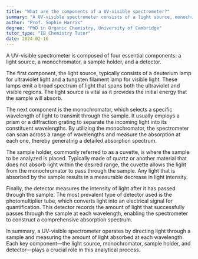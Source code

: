 ```yaml
---
title: "What are the components of a UV-visible spectrometer?"
summary: "A UV-visible spectrometer consists of a light source, monochromator, sample holder, and a detector."
author: "Prof. Sophie Harris"
degree: "PhD in Organic Chemistry, University of Cambridge"
tutor_type: "IB Chemistry Tutor"
date: 2024-02-16
---
```


A UV-visible spectrometer is composed of four essential components: a light source, a monochromator, a sample holder, and a detector.

The first component, the light source, typically consists of a deuterium lamp for ultraviolet light and a tungsten filament lamp for visible light. These lamps emit a broad spectrum of light that spans both the ultraviolet and visible regions. The light source is vital as it provides the initial energy that the sample will absorb.

The next component is the monochromator, which selects a specific wavelength of light to transmit through the sample. It usually employs a prism or a diffraction grating to separate the incoming light into its constituent wavelengths. By utilizing the monochromator, the spectrometer can scan across a range of wavelengths and measure the absorption at each one, thereby generating a detailed absorption spectrum.

The sample holder, commonly referred to as a cuvette, is where the sample to be analyzed is placed. Typically made of quartz or another material that does not absorb light within the desired range, the cuvette allows the light from the monochromator to pass through the sample. Any light that is absorbed by the sample results in a measurable decrease in light intensity.

Finally, the detector measures the intensity of light after it has passed through the sample. The most prevalent type of detector used is the photomultiplier tube, which converts light into an electrical signal for quantification. This detector records the amount of light that successfully passes through the sample at each wavelength, enabling the spectrometer to construct a comprehensive absorption spectrum.

In summary, a UV-visible spectrometer operates by directing light through a sample and measuring the amount of light absorbed at each wavelength. Each key component—the light source, monochromator, sample holder, and detector—plays a crucial role in this analytical process.
    